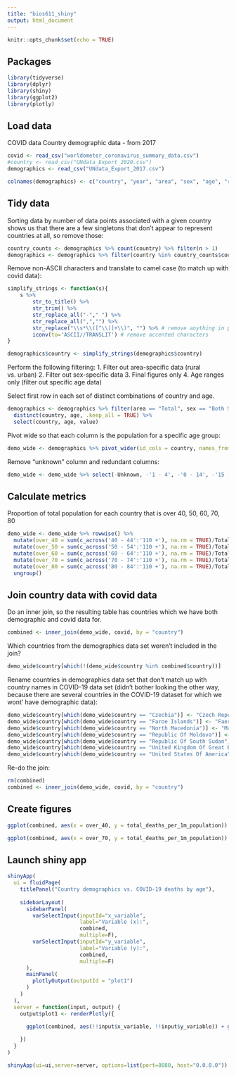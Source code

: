 ```yaml
---
title: "bios611_shiny"
output: html_document
---
```


```r
knitr::opts_chunk$set(echo = TRUE)
```

## Packages 

```r
library(tidyverse)
library(dplyr)
library(shiny)
library(ggplot2)
library(plotly)
```

## Load data 

COVID data 
Country demographic data - from 2017 

```r
covid <- read_csv("worldometer_coronavirus_summary_data.csv")
#country <- read_csv("UNdata_Export_2020.csv")
demographics <- read_csv("UNdata_Export_2017.csv")

colnames(demographics) <- c("country", "year", "area", "sex", "age", "record_type", "reliability", "source_year", "value", "value_footnotes")
```

## Tidy data 

Sorting data by number of data points associated with a given country shows us that there are a few singletons that don't appear to represent countries at all, so remove those:

```r
country_counts <- demographics %>% count(country) %>% filter(n > 1)
demographics <- demographics %>% filter(country %in% country_counts$country)
```

Remove non-ASCII characters and translate to camel case (to match up with covid data): 

```r
simplify_strings <- function(s){
    s %>% 
        str_to_title() %>%
        str_trim() %>%
        str_replace_all("-"," ") %>%
        str_replace_all(",","") %>% 
        str_replace("\\s*\\([^\\)]+\\)", "") %>% # remove anything in parentheses 
        iconv(to='ASCII//TRANSLIT') # remove accented characters 
}

demographics$country <- simplify_strings(demographics$country)
```

Perform the following filtering:
1. Filter out area-specific data (rural vs. urban)
2. Filter out sex-specific data
3. Final figures only
4. Age ranges only (filter out specific age data)

Select first row in each set of distinct combinations of country and age. 

```r
demographics <- demographics %>% filter(area == "Total", sex == "Both Sexes", reliability == "Final figure, complete", nchar(age) > 3) %>%
  distinct(country, age, .keep_all = TRUE) %>%
  select(country, age, value)
```

Pivot wide so that each column is the population for a specific age group: 

```r
demo_wide <- demographics %>% pivot_wider(id_cols = country, names_from = age, values_from = value)
```

Remove "unknown" column and redundant columns:

```r
demo_wide <- demo_wide %>% select(-Unknown, -'1 - 4', -'0 - 14', -'15 - 64', -'95 - 98', -'65 +', -'75 +', -'80 +', -'85 +', -'90 +',-'95 +', -'99 +', -'100 +')
```

## Calculate metrics 

Proportion of total population for each country that is over 40, 50, 60, 70, 80 

```r
demo_wide <- demo_wide %>% rowwise() %>% 
  mutate(over_40 = sum(c_across('40 - 44':'110 +'), na.rm = TRUE)/Total) %>%
  mutate(over_50 = sum(c_across('50 - 54':'110 +'), na.rm = TRUE)/Total) %>%
  mutate(over_60 = sum(c_across('60 - 64':'110 +'), na.rm = TRUE)/Total) %>%
  mutate(over_70 = sum(c_across('70 - 74':'110 +'), na.rm = TRUE)/Total) %>%
  mutate(over_80 = sum(c_across('80 - 84':'110 +'), na.rm = TRUE)/Total) %>%
  ungroup()
```

## Join country data with covid data 

Do an inner join, so the resulting table has countries which we have both demographic and covid data for. 

```r
combined <- inner_join(demo_wide, covid, by = "country")
```

Which countries from the demographics data set weren't included in the join? 
```r
demo_wide$country[which(!(demo_wide$country %in% combined$country))]
```

Rename countries in demographics data set that don't match up with country names in COVID-19 data set (didn't bother looking the other way, because there are several countries in the COVID-19 dataset for which we wont' have demographic data): 

```r
demo_wide$country[which(demo_wide$country == "Czechia")] <- "Czech Republic"
demo_wide$country[which(demo_wide$country == "Faroe Islands")] <- "Faeroe Islands"
demo_wide$country[which(demo_wide$country == "North Macedonia")] <- "Macedonia"
demo_wide$country[which(demo_wide$country == "Republic Of Moldova")] <- "Moldova"
demo_wide$country[which(demo_wide$country == "Republic Of South Sudan")] <- "Sudan"
demo_wide$country[which(demo_wide$country == "United Kingdom Of Great Britain And Northern Ireland")] <- "UK"
demo_wide$country[which(demo_wide$country == "United States Of America")] <- "USA"
```

Re-do the join: 

```r
rm(combined)
combined <- inner_join(demo_wide, covid, by = "country")
```

## Create figures 

```r
ggplot(combined, aes(x = over_40, y = total_deaths_per_1m_population)) + geom_point()
```

```r
ggplot(combined, aes(x = over_70, y = total_deaths_per_1m_population)) + geom_point()
```

## Launch shiny app 

```r
shinyApp(
  ui = fluidPage(
    titlePanel("Country demographics vs. COVID-19 deaths by age"),
    
    sidebarLayout(
      sidebarPanel(
        varSelectInput(inputId="x_variable",
                       label="Variable (x):",
                       combined,
                       multiple=F),
        varSelectInput(inputId="y_variable",
                       label="Variable (y):",
                       combined,
                       multiple=F)
      ),
      mainPanel(
        plotlyOutput(outputId = "plot1")
      )
    )
  ),
  server = function(input, output) {
    output$plot1 <- renderPlotly({
      
      ggplot(combined, aes(!!input$x_variable, !!input$y_variable)) + geom_point()

    })
  }
)

shinyApp(ui=ui,server=server, options=list(port=8080, host="0.0.0.0"))
```




